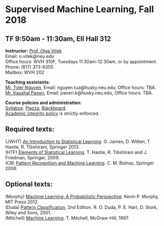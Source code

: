 <h1> Supervised Machine Learning, Fall 2018 </h1>
<h2>TF 9:50am - 11:30am, Ell Hall 312</h2>

<p><strong>Instructor:</strong> [Prof. Olga Vitek](http://olga-vitek-lab.ccis.northeastern.edu/)</br>
Email: o.vitek@neu.edu</br>
Office hours: WVH 310F, Tuesdays 11:30am-12:30am, or by appointment.</br>
Phone: (617) 373-6305</br>
Mailbox: WVH 202</p>

<p><strong>Teaching assistants:</strong></br>
[Mr. Tyler Nguyen](https://www.ccis.northeastern.edu/people/tuan-tyler-nguyen/), 
Email: nguyen.tua@husky.neu.edu,
Office hours: TBA.</br>
[Mr. Kaushal Paneri](https://www.linkedin.com/in/kaushalpaneri/), 
Email: paneri.k@husky.neu.edu,
Office hours: TBA.</p>

<p><strong>Course policies and administration:</strong></br> [Syllabus](DS5220-Fall18-syllabus.pdf). [Piazza](piazza.com/northeastern/fall2018/ds5220), [Blackboard](https://northeastern.blackboard.com/).</br>
[Academic integrity policy](http://www.northeastern.edu/osccr/academic-integrity-policy/) is strictly enforced.</p> 

<h2>Required texts:</h2>
<p>(JWHT) [An Introduction to Statistical Learning](http://www-bcf.usc.edu/~gareth/ISL/). G. James, D. Witten, T. Hastie, R. Tibshirani, Springer 2013.</br>
(HTF) [Elements of Statistical Learning](https://web.stanford.edu/~hastie/ElemStatLearn/). T. Hastie, R. Tibshirani and J. Friedman, Springer, 2009.</br>
(CB) [Pattern Recognition and Machine Learning](https://www.microsoft.com/en-us/research/people/cmbishop/). C. M. Bishop, Springer 2006.</p>

<h2>Optional texts:</h2>
<p>(Murphy) [Machine Learning: A Probabilistic Perspective](http://www.cs.ubc.ca/~murphyk/MLbook/). Kevin P. Murphy, MIT Press 2012.</br>
(Duda) [Pattern Classification](http://www.wiley.com/WileyCDA/WileyTitle/productCd-0471056693.html), 2nd Edition. R. O. Duda, P. E. Hart, D. Stork, Wiley and Sons, 2001.</br>
(Mitchell) [Machine Learning](http://www.cs.cmu.edu/afs/cs.cmu.edu/user/mitchell/ftp/mlbook.html). T. Mitchell, McGraw-Hill, 1997.</p>